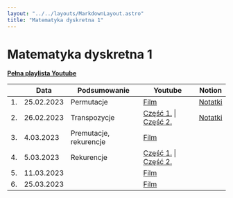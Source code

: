 ```yaml
---
layout: "../../layouts/MarkdownLayout.astro"
title: "Matematyka dyskretna 1"
---
```


# Matematyka dyskretna 1

[**Pełna playlista Youtube**](https://www.youtube.com/playlist?list=PLxnzOnUpNzMCBngo5cntWZPrCtTiSSSZF)

<div class="overflow-auto">

|     | Data       | Podsumowanie           | Youtube                                                                              | Notion                                                                                                            |
| --- | ---------- | ---------------------- | ------------------------------------------------------------------------------------ | ----------------------------------------------------------------------------------------------------------------- |
| 1.  | 25.02.2023 | Permutacje             | [Film](https://youtu.be/7112NGiQUFw)                                                 | [Notatki](https://zippy-tamarillo-525.notion.site/Matematyka-Dyskretna-Wyk-ad-1-eb64d4859695463ea30f0de98e910f95) |
| 2.  | 26.02.2023 | Transpozycje           | [Część 1.](https://youtu.be/A_gSEywEftM) \| [Część 2.](https://youtu.be/C3uzYMwV5Qg) | [Notatki](https://zippy-tamarillo-525.notion.site/Matematyka-Dyskretna-Wyk-ad-2-72e6fa3cadc6433681cf78aa9d54fa57) |
| 3.  | 4.03.2023  | Premutacje, rekurencje | [Film](https://youtu.be/EVKTt2YlWLo)                                                 |
| 4.  | 5.03.2023  | Rekurencje             | [Część 1.](https://youtu.be/ThjGfOkGu7U) \| [Część 2.](https://youtu.be/fxUJzCBHNPc) |
| 5.  | 11.03.2023 |                        | [Film](https://youtu.be/Ha7uscPsobc)                                                 |
| 6.  | 25.03.2023 |                        | [Film](https://youtu.be/8U946QlLlzU)                                                 |

</div>
